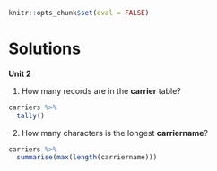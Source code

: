 
```r
knitr::opts_chunk$set(eval = FALSE)
```


# Solutions {-}

**Unit 2**


1. How many records are in the **carrier** table?

```r
carriers %>%
  tally()
```

2. How many characters is the longest **carriername**?

```r
carriers %>%
  summarise(max(length(carriername)))
```
